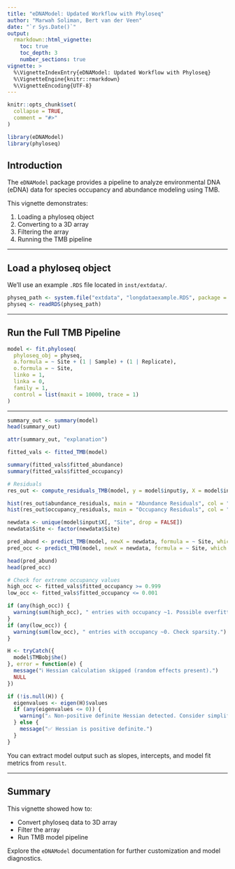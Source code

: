 ```yaml
---
title: "eDNAModel: Updated Workflow with Phyloseq"
author: "Marwah Soliman, Bert van der Veen"
date: "`r Sys.Date()`"
output:
  rmarkdown::html_vignette:
    toc: true
    toc_depth: 3
    number_sections: true
vignette: >
  %\VignetteIndexEntry{eDNAModel: Updated Workflow with Phyloseq}
  %\VignetteEngine{knitr::rmarkdown}
  %\VignetteEncoding{UTF-8}
---
```


```r
knitr::opts_chunk$set(
  collapse = TRUE,
  comment = "#>"
)
```

```r
library(eDNAModel)
library(phyloseq)
```


## Introduction

The `eDNAModel` package provides a pipeline to analyze environmental DNA (eDNA) data for species occupancy and abundance modeling using TMB.

This vignette demonstrates:

1. Loading a phyloseq object
2. Converting to a 3D array
3. Filtering the array
4. Running the TMB pipeline

---

## Load a phyloseq object

We'll use an example `.RDS` file located in `inst/extdata/`.

```r
physeq_path <- system.file("extdata", "longdataexample.RDS", package = "eDNAModel")
physeq <- readRDS(physeq_path)
```

---

## Run the Full TMB Pipeline


```r
model <- fit.phyloseq(
  phyloseq_obj = physeq,
  a.formula = ~ Site + (1 | Sample) + (1 | Replicate),
  o.formula = ~ Site,
  linko = 1,
  linka = 0,
  family = 1,
  control = list(maxit = 10000, trace = 1)
)
```
---

```r
summary_out <- summary(model)
head(summary_out)
```

```r
attr(summary_out, "explanation")
```

```r
fitted_vals <- fitted_TMB(model)

summary(fitted_vals$fitted_abundance)
summary(fitted_vals$fitted_occupancy)

```

```r
# Residuals
res_out <- compute_residuals_TMB(model, y = model$input$y, X = model$input$X, type = "pearson")

hist(res_out$abundance_residuals, main = "Abundance Residuals", col = "lightblue")
hist(res_out$occupancy_residuals, main = "Occupancy Residuals", col = "lightgreen")

```


```r
newdata <- unique(model$input$X[, "Site", drop = FALSE])
newdata$Site <- factor(newdata$Site)

pred_abund <- predict_TMB(model, newX = newdata, formula = ~ Site, which = "abundance", type = "response")
pred_occ <- predict_TMB(model, newX = newdata, formula = ~ Site, which = "occupancy", type = "response")

head(pred_abund)
head(pred_occ)

```

```r
# Check for extreme occupancy values
high_occ <- fitted_vals$fitted_occupancy >= 0.999
low_occ <- fitted_vals$fitted_occupancy <= 0.001

if (any(high_occ)) {
  warning(sum(high_occ), " entries with occupancy ~1. Possible overfitting.")
}
if (any(low_occ)) {
  warning(sum(low_occ), " entries with occupancy ~0. Check sparsity.")
}

```

```r
H <- tryCatch({
  model$TMBobj$he()
}, error = function(e) {
  message("ℹ️ Hessian calculation skipped (random effects present).")
  NULL
})

if (!is.null(H)) {
  eigenvalues <- eigen(H)$values
  if (any(eigenvalues <= 0)) {
    warning("⚠️ Non-positive definite Hessian detected. Consider simplifying the model.")
  } else {
    message("✅ Hessian is positive definite.")
  }
}

```


You can extract model output such as slopes, intercepts, and model fit metrics from `result`.

---

## Summary

This vignette showed how to:

- Convert phyloseq data to 3D array
- Filter the array
- Run TMB model pipeline

Explore the `eDNAModel` documentation for further customization and model diagnostics.
